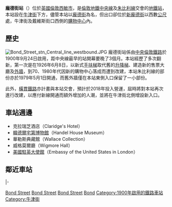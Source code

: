 {{noteTA
|G1=TfL
|G2=UK Places
|G3=Transport
|G4=Unit
}}
{{London stations
| name = 龐德街<br />Bond Street
| image = [[File:Bond_Street_stn_entrance_Oxford_St.JPG|240px]]
| manager = [[倫敦地鐵|倫敦地鐵]]
| fare_zone = 1
| locale = [[牛津街|牛津街]]
| borough = [[西敏市|西敏市]]
|years=1900<br />1979 
| events=啟用（中央線）<br />啟用（朱比利線）
| platforms=4
| tubeexits=36.696   }}
'''龐德街站'''（{{lang-en|Bond Street tube station}}）位於[[英國|英國]][[倫敦|倫敦]][[西敏市|西敏市]]，是[[倫敦地鐵|倫敦地鐵]][[倫敦地鐵中央線|中央線]]及[[倫敦地鐵朱比利線|朱比利線]]交會的[[地鐵站|地鐵站]]，本站設在[[牛津街|牛津街]]下方，儘管本站以[[龐德街|龐德街]]為名，但出口卻位於[[龐德街|新龐德街]]以西數[[公尺|公尺]]處，牛津街及戴維斯街口西側的[[購物中心|購物中心]]內。

== 歷史 ==
[[File:Bond_Street_stn_Central_line_westbound.JPG|thumb]]
龐德街站係由[[中央倫敦鐵路|中央倫敦鐵路]]於1900年9月24日啟用，距中央線最早的站開幕要晚了3個月。本站經歷了多次翻新，第一次是在1926年6月8日，以新式[[手扶梯|手扶梯]]取代舊的[[升降梯|升降梯]]、建造新的售票大廳及[[外牆|外牆]]，到70、1980年代因新的購物中心落成而遭到改建，本站朱比利線的部份亦於1979年5月1日開通，而舊外牆僅在本站東側入口保留了一小部份。

此外，[[橫貫鐵路|橫貫鐵路]]亦計畫與本站交會，預計於2018年投入營運，屆時將對本站再次進行改建，以應付新線開通而額外增加的人潮，並將在牛津街北側增設新入口。

== 車站週邊 ==
*克拉瑞芝酒店（Claridge's Hotel）
*[[韓德爾宅第博物館|韓德爾宅第博物館]]（Handel House Museum）
*華勒斯典藏館（Wallace Collection）
*威格莫爾廳（Wigmore Hall）
*[[美國駐英國大使館|美國駐英大使館]]（Embassy of the United States in London）

== 鄰近車站 ==
{{start rail box|[[File:Underground.svg|20px]] [[倫敦地鐵|倫敦地鐵]]}}
{{s-inop|[[石拱門站|石拱門站]]|往 [[伊靈大道站|伊靈大道]]／[[西萊斯里普站|西萊斯里普]]}}
{{s-line|[[倫敦地鐵中央線|中央線]]||#{{LUL color|Central}}}}
{{s-inop|[[牛津圓環站|牛津圓環站]]|往 [[艾平站|艾平]]／[[海諾特站|海諾特]]／[[伍特福站|伍特福]]}}
|-
{{s-inop|[[貝克街站|貝克街站]]|往 [[史丹摩站|史丹摩]]}}
{{s-line|[[倫敦地鐵朱比利線|朱比利線]]||#{{LUL color|Jubilee}}}}
{{s-inop|[[綠園站|綠園站]]|往 [[斯特拉特福站|斯特拉特福]]}}
{{end box}}

{{倫敦地鐵中央線}}
{{倫敦地鐵銀禧線}}
{{伊利沙伯線}}

[[Category:中央線車站_(倫敦地鐵)|Bond Street]]
[[Category:銀禧線車站|Bond Street]]
[[Category:西敏市鐵路車站|Bond Street]]
[[Category:倫敦通宵地鐵車站|Bond]]
[[Category:1900年啟用的鐵路車站|Category:1900年啟用的鐵路車站]]
[[Category:牛津街|Category:牛津街]]